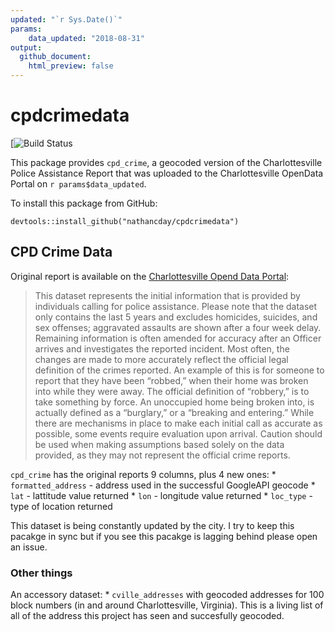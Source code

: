 ```yaml
---
updated: "`r Sys.Date()`"
params:
    data_updated: "2018-08-31"
output:
  github_document:
    html_preview: false
---
```


<!-- README.md is generated from README.Rmd. Please edit that file -->

# cpdcrimedata

[![Build Status](https://travis-ci.com/nathancday/cpdcrimedata.svg?branch=master)

This package provides `cpd_crime`, a geocoded version of the Charlottesville Police Assistance Report that was uploaded to the Charlottesville OpenData Portal on `r params$data_updated`.

To install this package from GitHub:

```
devtools::install_github("nathancday/cpdcrimedata")
```

## CPD Crime Data

Original report is available on the [Charlottesville Opend Data Portal](http://opendata.charlottesville.org/datasets/crime-data):

>This dataset represents the initial information that is provided by individuals calling for police assistance. Please note that the dataset only contains the last 5 years and excludes homicides, suicides, and sex offenses; aggravated assaults are shown after a four week delay. Remaining information is often amended for accuracy after an Officer arrives and investigates the reported incident.   Most often, the changes are made to more accurately reflect the official legal definition of the crimes reported.  An example of this is for someone to report that they have been “robbed,” when their home was broken into while they were away.  The official definition of “robbery,” is to take something by force.  An unoccupied home being broken into, is actually defined as a “burglary,” or a “breaking and entering.”  While there are mechanisms in place to make each initial call as accurate as possible, some events require evaluation upon arrival.  Caution should be used when making assumptions based solely on the data provided, as they may not represent the official crime reports.

`cpd_crime` has the original reports 9 columns, plus 4 new ones:
* `formatted_address` - address used in the successful GoogleAPI geocode
* `lat` - lattitude value returned
* `lon` - longitude value returned
* `loc_type` - type of location returned

This dataset is being constantly updated by the city. I try to keep this pacakge in sync but if you see this pacakge is lagging behind please open an issue.

### Other things

An accessory dataset:
* `cville_addresses` with geocoded addresses for 100 block numbers (in and around Charlottesville, Virginia). This is a living list of all of the address this project has seen and succesfully geocoded.
